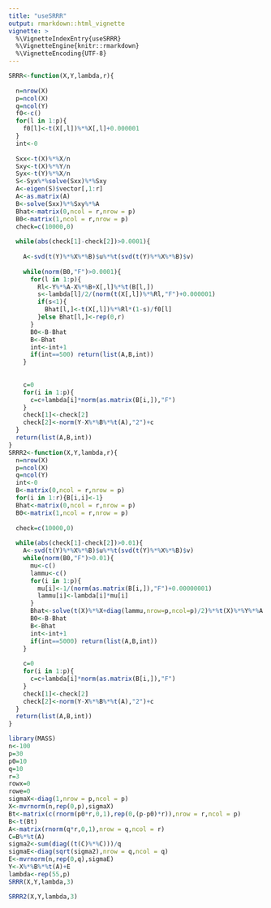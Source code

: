 ---
title: "useSRRR"
output: rmarkdown::html_vignette
vignette: >
  %\VignetteIndexEntry{useSRRR}
  %\VignetteEngine{knitr::rmarkdown}
  %\VignetteEncoding{UTF-8}
---

```{r}
SRRR<-function(X,Y,lambda,r){
  
  n=nrow(X)
  p=ncol(X)
  q=ncol(Y)
  f0<-c()
  for(l in 1:p){
    f0[l]<-t(X[,l])%*%X[,l]+0.000001
  }
  int<-0
  
  Sxx<-t(X)%*%X/n
  Sxy<-t(X)%*%Y/n
  Syx<-t(Y)%*%X/n
  S<-Syx%*%solve(Sxx)%*%Sxy           
  A<-eigen(S)$vector[,1:r]
  A<-as.matrix(A)
  B<-solve(Sxx)%*%Sxy%*%A
  Bhat<-matrix(0,ncol = r,nrow = p)
  B0<-matrix(1,ncol = r,nrow = p)
  check=c(10000,0)
  
  while(abs(check[1]-check[2])>0.0001){
    
    A<-svd(t(Y)%*%X%*%B)$u%*%t(svd(t(Y)%*%X%*%B)$v)
    
    while(norm(B0,"F")>0.0001){
      for(l in 1:p){
        Rl<-Y%*%A-X%*%B+X[,l]%*%t(B[l,])
        s<-lambda[l]/2/(norm(t(X[,l])%*%Rl,"F")+0.000001)
        if(s<1){
          Bhat[l,]<-t(X[,l])%*%Rl*(1-s)/f0[l]
        }else Bhat[l,]<-rep(0,r)
      }
      B0<-B-Bhat
      B<-Bhat
      int<-int+1
      if(int==500) return(list(A,B,int))
    }
    
    
    c=0
    for(i in 1:p){
      c=c+lambda[i]*norm(as.matrix(B[i,]),"F")
    }
    check[1]<-check[2]
    check[2]<-norm(Y-X%*%B%*%t(A),"2")+c
  }
  return(list(A,B,int))
}
SRRR2<-function(X,Y,lambda,r){
  n=nrow(X)
  p=ncol(X)
  q=ncol(Y)
  int<-0
  B<-matrix(0,ncol = r,nrow = p)
  for(i in 1:r){B[i,i]<-1}
  Bhat<-matrix(0,ncol = r,nrow = p)
  B0<-matrix(1,ncol = r,nrow = p)
  
  check=c(10000,0)
  
  while(abs(check[1]-check[2])>0.01){
    A<-svd(t(Y)%*%X%*%B)$u%*%t(svd(t(Y)%*%X%*%B)$v)
    while(norm(B0,"F")>0.01){
      mu<-c()
      lammu<-c()
      for(i in 1:p){
        mu[i]<-1/(norm(as.matrix(B[i,]),"F")+0.00000001)
        lammu[i]<-lambda[i]*mu[i]
      }
      Bhat<-solve(t(X)%*%X+diag(lammu,nrow=p,ncol=p)/2)%*%t(X)%*%Y%*%A
      B0<-B-Bhat
      B<-Bhat
      int<-int+1
      if(int==5000) return(list(A,B,int))
    }
    
    c=0
    for(i in 1:p){
      c=c+lambda[i]*norm(as.matrix(B[i,]),"F")
    }
    check[1]<-check[2]
    check[2]<-norm(Y-X%*%B%*%t(A),"2")+c
  }
  return(list(A,B,int))
}
```

```{r}
library(MASS)
n<-100
p=30
p0=10
q=10
r=3
rowx=0
rowe=0
sigmaX<-diag(1,nrow = p,ncol = p)
X<-mvrnorm(n,rep(0,p),sigmaX)
Bt<-matrix(c(rnorm(p0*r,0,1),rep(0,(p-p0)*r)),nrow = r,ncol = p)
B<-t(Bt)
A<-matrix(rnorm(q*r,0,1),nrow = q,ncol = r)
C=B%*%t(A)
sigma2<-sum(diag((t(C)%*%C)))/q
sigmaE<-diag(sqrt(sigma2),nrow = q,ncol = q)
E<-mvrnorm(n,rep(0,q),sigmaE)
Y<-X%*%B%*%t(A)+E
lambda<-rep(55,p)
SRRR(X,Y,lambda,3)
```

```{r}
SRRR2(X,Y,lambda,3)
```
